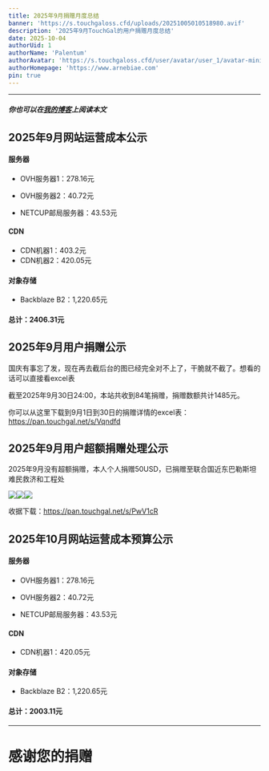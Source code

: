 ```yaml
---
title: 2025年9月捐赠月度总结
banner: 'https://s.touchgaloss.cfd/uploads/20251005010518980.avif'
description: '2025年9月TouchGal的用户捐赠月度总结'
date: 2025-10-04
authorUid: 1
authorName: 'Palentum'
authorAvatar: 'https://s.touchgaloss.cfd/user/avatar/user_1/avatar-mini.avif'
authorHomepage: 'https://www.arnebiae.com'
pin: true
---
```


---

##### 你也可以在[我的博客](https://www.arnebiae.com/p/202509dona/)上阅读本文

## 2025年9月网站运营成本公示

#### 服务器

- OVH服务器1：278.16元

- OVH服务器2：40.72元

- NETCUP邮局服务器：43.53元

#### CDN

- CDN机器1：403.2元
- CDN机器2：420.05元

#### 对象存储

- Backblaze B2：1,220.65元

#### 总计：2406.31元

## 2025年9月用户捐赠公示

国庆有事忘了发，现在再去截后台的图已经完全对不上了，干脆就不截了。想看的话可以直接看excel表

截至2025年9月30日24:00，本站共收到84笔捐赠，捐赠数额共计1485元。

你可以从这里下载到9月1日到30日的捐赠详情的excel表：https://pan.touchgal.net/s/Vqndfd

## 2025年9月用户超额捐赠处理公示

2025年9月没有超额捐赠，本人个人捐赠50USD，已捐赠至联合国近东巴勒斯坦难民救济和工程处

![](https://s.touchgaloss.cfd/uploads/20251005010441551.avif)![](https://s.touchgaloss.cfd/uploads/20251005010450915.avif)![](https://s.touchgaloss.cfd/uploads/20251005010504281.avif)

收据下载：https://pan.touchgal.net/s/PwV1cR

## 2025年10月网站运营成本预算公示

#### 服务器

- OVH服务器1：278.16元

- OVH服务器2：40.72元

- NETCUP邮局服务器：43.53元

#### CDN

- CDN机器1：420.05元

#### 对象存储

- Backblaze B2：1,220.65元

#### 总计：2003.11元

---

# 感谢您的捐赠

